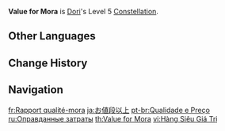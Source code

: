 {{Constellation Infobox
|image         = Constellation Value for Mora.png
|character     = Dori
|level         = 5
|description   = Increases the Level of [[Spirit-Warding Lamp: Troubleshooter Cannon]] by 3.<br>Maximum upgrade level is 15.
|scale_att1    = 
|utility1      = Talent Level Increase
|utility2      = Elemental Skill Level Increase
}}
'''Value for Mora''' is [[Dori]]'s Level 5 [[Constellation]].

==Other Languages==
{{Other Languages
|en      = Value for Mora
|zhs     = 物超所值
|zhs_rm  = Wùchāosuǒzhí
|zht     = 物超所值
|zht_rm  = Wùchāosuǒzhí
|zh_tl   = Exceeding the Price in Value
|zh_note = Literally "item exceeds its price."
|ja      = お値段以上
|ja_rm   = O-nedan Ijou
|ja_tl   = More Expensive Than Expected
|ko      = 뛰어난 가성비
|ko_tl   = Outstanding Cost-Effectiveness
|es      = Relación calidad-precio
|es_tl   = Quality/Price Relationship
|fr      = Rapport qualité-mora
|fr_tl   = Mora-{{w|Price–performance ratio|Performance Ratio}}
|ru      = Оправданные затраты
|ru_tl   = Reasonable Cost
|th      = Value for Mora
|vi      = Hàng Siêu Giá Trị
|vi_tl   = 
|de      = Mehrwert für Mora
|de_tl   = Added Value for Mora
|id      = Value for Mora
|pt      = Qualidade e Preço
|pt_tl   = 
|tr      = Moranın Değeri
|tr_tl   = Value of Mora
|it      = Rapporto qualità-prezzo
|it_tl   = {{w|Price–performance ratio}}
}}

==Change History==
{{Change History|3.0}}

==Navigation==
{{Talent Navbox|Dori}}

[[fr:Rapport qualité-mora]]
[[ja:お値段以上]]
[[pt-br:Qualidade e Preço]]
[[ru:Оправданные затраты]]
[[th:Value for Mora]]
[[vi:Hàng Siêu Giá Trị]]